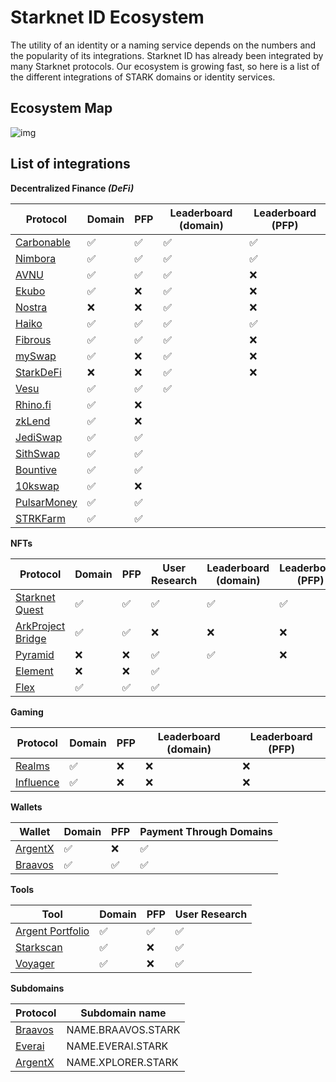 # Starknet ID Ecosystem

The utility of an identity or a naming service depends on the numbers and the popularity of its integrations. Starknet ID has already been integrated by many Starknet protocols. Our ecosystem is growing fast, so here is a list of the different integrations of STARK domains or identity services.

## Ecosystem Map

![img](public/illustrations/map.webp)

## List of integrations

**Decentralized Finance *(DeFi)***

| Protocol | Domain | PFP | Leaderboard (domain) | Leaderboard (PFP) |
| --- | --- | --- | --- | --- |
| [Carbonable](https://www.carbonable.io/) | ✅ | ✅ | ✅ | ✅ |
| [Nimbora](https://www.nimbora.io/) | ✅ | ✅ | ✅ | ✅ |
| [AVNU](https://app.avnu.fi/) | ✅ | ✅ | ✅ | ❌ |
| [Ekubo](https://ekubo.org/) | ✅ | ❌ | ✅ | ❌ |
| [Nostra](https://app.nostra.finance/) | ❌ | ❌ | ✅ | ❌ |
| [Haiko](https://www.haiko.xyz/) | ✅ | ✅ | ✅ | ✅ |
| [Fibrous](https://fibrous.finance/) | ✅ | ✅ | ✅ | ❌ |
| [mySwap](https://www.myswap.xyz/) | ✅ | ❌ | ✅ | ❌ |
| [StarkDeFi](https://www.starkdefi.com/) | ❌ | ❌ | ✅ | ❌ |
| [Vesu](https://www.vesu.xyz/)| ✅ | ✅ | ✅ |  |
| [Rhino.fi](https://rhino.fi/) | ✅ | ❌ |  |  |
| [zkLend](https://zklend.com/) | ✅ | ❌ |  |  |
| [JediSwap](https://www.jediswap.xyz/) | ✅ | ✅ |  |  |
| [SithSwap](https://sithswap.com/) | ✅ | ✅ |  |  |
| [Bountive](https://www.bountive.fi/) | ✅ | ✅ |  |  |
| [10kswap](https://10kswap.com/) | ✅ | ❌ |  |  |
| [PulsarMoney](https://starknet.pulsar.money/) | ✅ | ✅ |  |  |
| [STRKFarm](https://www.strkfarm.xyz/) | ✅ | ✅ |  |  |

**NFTs**

| Protocol | Domain | PFP | User Research | Leaderboard (domain) | Leaderboard (PFP) |
| --- | --- | --- | --- | --- | --- |
| [Starknet Quest](https://starknet.quest/) | ✅ | ✅ | ✅ | ✅ | ✅ |
| [ArkProject Bridge](https://bridge.arkproject.dev/) | ✅ | ✅ | ❌ | ❌ | ❌ |
| [Pyramid](https://pyramid.market/) | ❌ | ❌ | ✅ | ✅ | ❌ |
| [Element](https://element.market/starknet/) | ❌ | ❌ | ✅ |  |  |
| [Flex](https://hyperflex.market/) | ✅ | ✅ | ✅ |  |  |

**Gaming**

| Protocol | Domain | PFP | Leaderboard (domain) | Leaderboard (PFP) |
| --- | --- | --- | --- | --- |
| [Realms](https://realms.world/) | ✅ | ❌ | ❌ | ❌ |
| [Influence](https://www.influenceth.io/) | ✅ | ❌ | ❌ | ❌ |

**Wallets**

| Wallet | Domain | PFP | Payment Through Domains |
| --- | --- | --- | --- |
| [ArgentX](https://www.argent.xyz/argent-x/) | ✅ | ❌ | ✅ |
| [Braavos](https://braavos.app/) | ✅ | ✅ | ✅ |

**Tools**

| Tool | Domain | PFP | User Research |
| --- | --- | --- | --- |
| [Argent Portfolio](https://portfolio.argent.xyz/) | ✅ | ✅ | ✅ |
| [Starkscan](https://starkscan.co/) | ✅ | ❌ | ✅ |
| [Voyager](https://voyager.online/) | ✅ | ❌ | ✅ |

**Subdomains**

| Protocol | Subdomain name |
| --- | --- |
| [Braavos](https://braavos.app/) | NAME.BRAAVOS.STARK |
| [Everai](https://www.everai.xyz/everai-id) | NAME.EVERAI.STARK |
| [ArgentX](https://www.argent.xyz/argent-x/) | NAME.XPLORER.STARK |